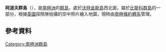 {{Coord|66|19|S|67|11|W|display=title}}

'''阿道夫群島'''（{{lang-en|Adolph Islands}}），是[[南極洲|南極洲]]的[[群島|群島]]，處於[[沃特金斯島|沃特金斯島]]西北面，屬於[[比斯科群島|比斯科群島]]的一部分，根據[[英國|英國]]探險隊拍攝的空中照片繪入地圖，現時由[[南極條約體系|南極條約體系]]管理。

==參考資料==
{{usgs-gazetteer|id=99}}

{{DEFAULTSORT:Adolph Islands}}
[[Category:南極洲群島|Category:南極洲群島]]


{{Biscoes-geo-stub}}